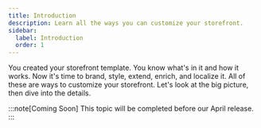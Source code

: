 ```yaml
---
title: Introduction
description: Learn all the ways you can customize your storefront.
sidebar:
  label: Introduction
  order: 1
---
```



You created your storefront template. You know what's in it and how it works. Now it's time to brand, style, extend, enrich, and localize it. All of these are ways to customize your storefront. Let's look at the big picture, then dive into the details.

:::note[Coming Soon]
This topic will be completed before our April release.
:::
